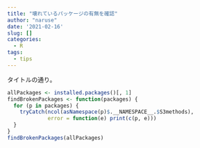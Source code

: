 ```yaml
---
title: "壊れているパッケージの有無を確認"
author: "naruse"
date: '2021-02-16'
slug: []
categories:
  - R
tags:
  - tips
---
```


タイトルの通り。

```r

allPackages <- installed.packages()[, 1]
findBrokenPackages <- function(packages) {
  for (p in packages) {
    tryCatch(ncol(asNamespace(p)$.__NAMESPACE__.$S3methods),
             error = function(e) print(c(p, e)))
  }
}
findBrokenPackages(allPackages)

```

